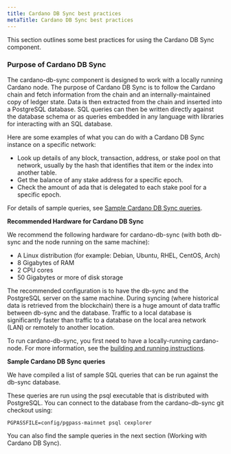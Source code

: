 ```yaml
---
title: Cardano DB Sync best practices
metaTitle: Cardano DB Sync best practices
---
```


This section outlines some best practices for using the Cardano DB Sync
component.

### Purpose of Cardano DB Sync

The cardano-db-sync component is designed to work with a locally running Cardano
node. The purpose of Cardano DB Sync is to follow the Cardano chain and fetch
information from the chain and an internally-maintained copy of ledger state.
Data is then extracted from the chain and inserted into a PostgreSQL database.
SQL queries can then be written directly against the database schema or as
queries embedded in any language with libraries for interacting with an SQL
database.

Here are some examples of what you can do with a Cardano DB Sync instance on a
specific network:

- Look up details of any block, transaction, address, or stake pool on that
  network, usually by the hash that identifies that item or the index into
  another table.
- Get the balance of any stake address for a specific epoch.
- Check the amount of ada that is delegated to each stake pool for a specific
  epoch.

For details of sample queries, see
[Sample Cardano DB Sync queries](https://github.com/input-output-hk/cardano-db-sync/blob/master/doc/interesting-queries.md).

**Recommended Hardware for Cardano DB Sync**

We recommend the following hardware for cardano-db-sync (with both db-sync and
the node running on the same machine):

- A Linux distribution (for example: Debian, Ubuntu, RHEL, CentOS, Arch)
- 8 Gigabytes of RAM
- 2 CPU cores
- 50 Gigabytes or more of disk storage

The recommended configuration is to have the db-sync and the PostgreSQL server
on the same machine. During syncing (where historical data is retrieved from the
blockchain) there is a huge amount of data traffic between db-sync and the
database. Traffic to a local database is significantly faster than traffic to a
database on the local area network (LAN) or remotely to another location.

To run cardano-db-sync, you first need to have a locally-running cardano-node.
For more information, see the
[building and running instructions](https://github.com/input-output-hk/cardano-db-sync/blob/master/doc/building-running.md).

**Sample Cardano DB Sync queries**

We have compiled a list of sample SQL queries that can be run against the
db-sync database.

These queries are run using the psql executable that is distributed with
PostgreSQL. You can connect to the database from the cardano-db-sync git
checkout using:

```
PGPASSFILE=config/pgpass-mainnet psql cexplorer
```

You can also find the sample queries in the next section (Working with Cardano DB Sync). 

